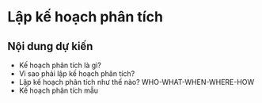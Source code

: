 # Lập kế hoạch phân tích

## Nội dung dự kiến

* Kế hoạch phân tích là gì?
* Vì sao phải lập kế hoạch phân tích?
* Lập kế hoạch phân tích như thế nào? WHO-WHAT-WHEN-WHERE-HOW
* Kế hoạch phân tích mẫu

